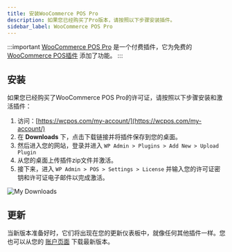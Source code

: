 ```yaml
---
title: 安装WooCommerce POS Pro
description: 如果您已经购买了Pro版本，请按照以下步骤安装插件。
sidebar_label: WooCommerce POS Pro
---
```


:::important
[WooCommerce POS Pro](http://wcpos.com/pro) 是一个付费插件，它为免费的 [WooCommerce POS插件](http://wordpress.org/plugins/woocommerce-pos/) 添加了功能。
:::

## 安装

如果您已经购买了WooCommerce POS Pro的许可证，请按照以下步骤安装和激活插件：

1.  访问：[https://wcpos.com/my-account/](https://wcpos.com/my-account/)
2.  在 **Downloads** 下，点击下载链接并将插件保存到您的桌面。
3.  然后进入您的网站，登录并进入 `WP Admin > Plugins > Add New > Upload Plugin`
4.  从您的桌面上传插件zip文件并激活。
5.  接下来，进入 `WP Admin > POS > Settings > License` 并输入您的许可证密钥和许可证电子邮件以完成激活。

![My Downloads](https://wcpos.com/wp-content/uploads/2014/07/my-download.png "您可以在您的账户页面下载WooCommerce POS Pro")

## 更新

当新版本准备好时，它们将出现在您的更新仪表板中，就像任何其他插件一样。您也可以从您的 [账户页面](https://wcpos.com/my-account/) 下载最新版本。